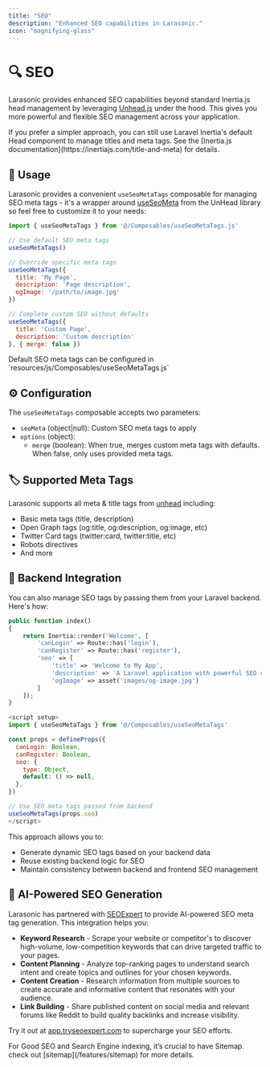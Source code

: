 ```yaml
---
title: "SEO"
description: "Enhanced SEO capabilities in Larasonic."
icon: "magnifying-glass"
---
```


# 🔍 SEO
Larasonic provides enhanced SEO capabilities beyond standard Inertia.js head management by leveraging [Unhead.js](https://unhead.unjs.io/) under the hood.
This gives you more powerful and flexible SEO management across your application.

<Warning>
  If you prefer a simpler approach, you can still use Laravel Inertia's default Head component to manage titles and meta tags. See the [Inertia.js documentation](https://inertiajs.com/title-and-meta) for details.
</Warning>

## 🚀 Usage

Larasonic provides a convenient `useSeoMetaTags` composable for managing SEO meta tags - it's a wrapper around [useSeoMeta](https://unhead.unjs.io/usage/composables/use-seo-meta) from the UnHead library so feel free to customize it to your needs:

```js
import { useSeoMetaTags } from '@/Composables/useSeoMetaTags.js'

// Use default SEO meta tags
useSeoMetaTags()

// Override specific meta tags
useSeoMetaTags({
  title: 'My Page',
  description: 'Page description',
  ogImage: '/path/to/image.jpg'
})

// Complete custom SEO without defaults
useSeoMetaTags({
  title: 'Custom Page',
  description: 'Custom description'
}, { merge: false })
```

<Info>
Default SEO meta tags can be configured in `resources/js/Composables/useSeoMetaTags.js`
</Info>

## ⚙️ Configuration

The `useSeoMetaTags` composable accepts two parameters:

- `seoMeta` (object|null): Custom SEO meta tags to apply
- `options` (object): 
  - `merge` (boolean): When true, merges custom meta tags with defaults. When false, only uses provided meta tags.

## 🏷️ Supported Meta Tags

Larasonic supports all meta & title tags from [unhead](https://zhead.dev/collection/seo) including:

- Basic meta tags (title, description)
- Open Graph tags (og:title, og:description, og:image, etc)
- Twitter Card tags (twitter:card, twitter:title, etc)
- Robots directives
- And more

## 🔄 Backend Integration

You can also manage SEO tags by passing them from your Laravel backend. Here's how:

<CodeGroup>

```php app/Http/Controllers/WelcomeController.php
public function index()
{
    return Inertia::render('Welcome', [
        'canLogin' => Route::has('login'),
        'canRegister' => Route::has('register'),
        'seo' => [
            'title' => 'Welcome to My App',
            'description' => 'A Laravel application with powerful SEO capabilities',
            'ogImage' => asset('images/og-image.jpg')
        ]
    ]);
}
```

```js resources/js/Pages/Welcome.vue
<script setup>
import { useSeoMetaTags } from '@/Composables/useSeoMetaTags'

const props = defineProps({
  canLogin: Boolean,
  canRegister: Boolean,
  seo: {
    type: Object,
    default: () => null,
  },
})

// Use SEO meta tags passed from backend
useSeoMetaTags(props.seo)
</script>
```

</CodeGroup>

This approach allows you to:
- Generate dynamic SEO tags based on your backend data
- Reuse existing backend logic for SEO
- Maintain consistency between backend and frontend SEO management


## 🤖 AI-Powered SEO Generation

Larasonic has partnered with [SEOExpert](https://tryseoexpert.com/) to provide AI-powered SEO meta tag generation. This integration helps you:

* **Keyword Research** - Scrape your website or competitor's to discover high-volume, low-competition keywords that can drive targeted traffic to your pages.
* **Content Planning** - Analyze top-ranking pages to understand search intent and create topics and outlines for your chosen keywords.
* **Content Creation** - Research information from multiple sources to create accurate and informative content that resonates with your audience.
* **Link Building** - Share published content on social media and relevant forums like Reddit to build quality backlinks and increase visibility.

Try it out at [app.tryseoexpert.com](https://app.tryseoexpert.com/) to supercharge your SEO efforts.

<Tip>
  For Good SEO and Search Engine indexing, it’s crucial to have Sitemap. check out [sitemap](/features/sitemap) for more details.
</Tip>
